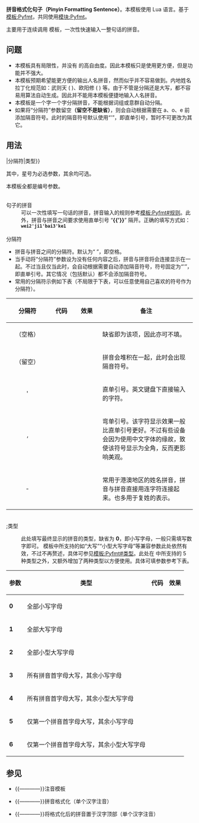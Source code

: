 {{Lua|Module:Pyfmt}}
{{ombox
| type = content
| style = border: 1px solid #ddd; background: #fbfbfb;
| image = [[File:Ambox warning yellow.svg|40px|alt=Warning|link=]]
| text = '''本模板使用 Lua 语言编写，如果您不太熟悉本语言，请慎重使用本模板。'''<br />否则建议请根据下面的步骤，一步一步操作。}}
'''拼音格式化句子（Pinyin Formatting Sentence）'''。本模板使用 Lua 语言。基于[[模板:Pyfmt|模板:Pyfmt]]，共同使用[[模块:Pyfmt|模块:Pyfmt]]。

主要用于连续调用 {{tl|pyfmt}} 模板，一次性快速输入一整句话的拼音。
==问题==
* 本模板具有局限性，并没有 {{tl|pyfmt}} 的高自由度。因此本模板只是使用更方便，但是功能并不强大。
* 本模板预期希望能更方便的输出人名拼音，然而似乎并不容易做到。内地姓名拉丁化规范如：武则天 ({{pyfmt|wu3|3}} {{pyfmt|ze2|3}}{{pyfmt|tian1}})、欧阳修 ({{pyfmt|ou1|3}}{{pyfmt|yang2}} {{pyfmt|xiu1|3}}) 等。由于不管是分隔还是大写，都不容易用算法自动生成。因此并不能用本模板便捷地输入人名拼音。
* 本模板是一个字一个字分隔拼音，不能根据词组或意群自动分隔。
* 如果将“分隔符”参数留空'''（留空不是缺省）'''，则会自动根据需要在 a、o、e 前添加隔音符号。此时的隔音符号默认使用“'”，即直单引号，暂时不可更改为其它。
==用法==
{{tlc|pystc|句子的拼音 {{*}}|分隔符|类型}}

其中，星号为必选参数，其余均可选。

本模板全都是编号参数。<br><br>

;句子的拼音
:可以一次性填写一句话的拼音，拼音输入的规则参考[[模板:Pyfmt#规则]]。此外，拼音与拼音之间要求使用直单引号 “'''{{'}}'''” 隔开。正确的填写方式如：
:<code>'''wei2'ji1'bai3'ke1'''</code>''{{color|#333333|（维基百科）}}''<br><br>
;分隔符
*拼音与拼音之间的分隔符。默认为“ ”，即空格。
*当手动将“分隔符”参数设为没有任何内容之后，拼音与拼音将会连接显示在一起。不过当且仅当此时，会自动根据需要自动添加隔音符号，符号固定为“'”，即直单引号。其它情况（包括默认）都不会添加隔音符号。
*常用的分隔符示例如下表（不局限于下表，可以任意使用自己喜欢的符号作为分隔符）。
{| class="wikitable" style="width:85%"
|-
! 分隔符
! 代码
! 效果
! style="width:50%" | 备注
|-
| style="text-align:center"| （空格） 
| {{tlc|pystc|tian1'an1'men2|&nbsp;}} || {{pystc|tian1'an1'men2| }} || 缺省即为该项，因此亦可不填。
|-
| style="text-align:center"| （留空） 
| {{tlc|pystc|tian1'an1'men2|}} || {{pystc|tian1'an1'men2|}} || 拼音会堆积在一起，此时会出现隔音符号。
|-
| style="text-align:center"| ' 
| {{tlc|pystc|tian1'an1'men2|'}} || {{pystc|tian1'an1'men2|'}} || 直单引号。英文键盘下直接输入的字符。
|-
| style="text-align:center"| ’ 
| {{tlc|pystc|tian1'an1'men2|’}} || {{pystc|tian1'an1'men2|’}} || 弯单引号。该字符显示效果一般比直单引号更好。不过有些设备会因为使用中文字体的缘故，致使该符号显示为全角，反而更影响美观。
|-
| style="text-align:center"| - 
| {{tlc|pystc|tian1'an1'men2|&#8202;-}} || {{pystc|tian1'an1'men2|-}} || 常用于港澳地区的姓名拼音，拼音与拼音直接用连字符连接起来。也多用于复姓的表示。
|}
<br>
;类型
:此处填写最终显示的拼音的类型，缺省为 '''0'''，即小写字母，一般只需填写数字即可。{{tl|pyfmt}} 模板中所支持的如“大写”“小型大写字母”等兼容参数此处依然有效，不过不再赘述，具体可参见[[模板:Pyfmt#类型]]。此处在 {{tl|pyfmt}} 中所支持的 5 种类型之外，又额外增加了两种类型以方便使用。具体可填参数参考下表。
{| class="wikitable"
|-
! 参数 !! 类型 !! 代码 !! 效果
|-
| '''0''' || 全部小写字母 || {{tlc|pystc|feng1'he2'ri4'li4|&nbsp;|0}} || {{pystc|feng1'he2'ri4'li4| |0}}
|-
| '''1''' || 全部大写字母 || {{tlc|pystc|feng1'he2'ri4'li4|&nbsp;|1}} || {{pystc|feng1'he2'ri4'li4| |1}}
|-
| '''2''' || 全部小型大写字母 || {{tlc|pystc|feng1'he2'ri4'li4|&nbsp;|2}} || {{pystc|feng1'he2'ri4'li4| |2}}
|-
| '''3''' || 所有拼音首字母大写，其余小写字母 || {{tlc|pystc|feng1'he2'ri4'li4|&nbsp;|3}} || {{pystc|feng1'he2'ri4'li4| |3}}
|-
| '''4''' || 所有拼音首字母大写，其余小型大写字母 || {{tlc|pystc|feng1'he2'ri4'li4|&nbsp;|4}} || {{pystc|feng1'he2'ri4'li4| |4}}
|-
| '''5''' || 仅第一个拼音首字母大写，其余小写字母 || {{tlc|pystc|feng1'he2'ri4'li4|&nbsp;|5}} || {{pystc|feng1'he2'ri4'li4| |5}}
|-
| '''6''' || 仅第一个拼音首字母大写，其余小型大写字母 || {{tlc|pystc|feng1'he2'ri4'li4|&nbsp;|6}} || {{pystc|feng1'he2'ri4'li4| |6}}
|}

==参见==
*{{tl|ruby}}{{————}}注音模板
*{{tl|pyfmt}}{{————}}拼音格式化（单个汉字注音）
*{{tl|rubypy}}{{————}}将格式化后的拼音置于汉字顶部（单个汉字注音）
